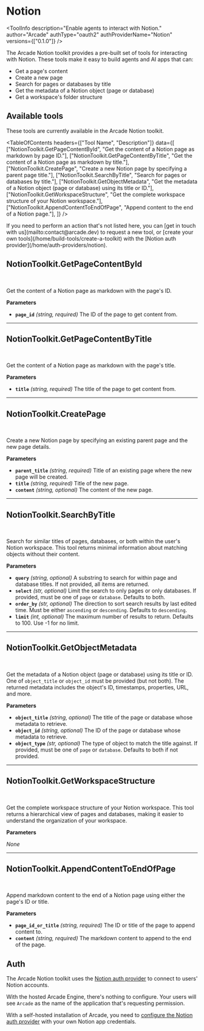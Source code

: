 # Notion


<ToolInfo
  description="Enable agents to interact with Notion."
  author="Arcade"
  authType="oauth2"
  authProviderName="Notion"
  versions={["0.1.0"]}
/>

<Badges repo="arcadeai/arcade-notion-toolkit" />

The Arcade Notion toolkit provides a pre-built set of tools for interacting with Notion. These tools make it easy to build agents and AI apps that can:

- Get a page's content
- Create a new page
- Search for pages or databases by title
- Get the metadata of a Notion object (page or database)
- Get a workspace's folder structure

## Available tools

These tools are currently available in the Arcade Notion toolkit.

<TableOfContents
  headers={["Tool Name", "Description"]}
  data={[
    ["NotionToolkit.GetPageContentById", "Get the content of a Notion page as markdown by page ID."],
    ["NotionToolkit.GetPageContentByTitle", "Get the content of a Notion page as markdown by title."],
    ["NotionToolkit.CreatePage", "Create a new Notion page by specifying a parent page title."],
    ["NotionToolkit.SearchByTitle", "Search for pages or databases by title."],
    ["NotionToolkit.GetObjectMetadata", "Get the metadata of a Notion object (page or database) using its title or ID."],
    ["NotionToolkit.GetWorkspaceStructure", "Get the complete workspace structure of your Notion workspace."],
    ["NotionToolkit.AppendContentToEndOfPage", "Append content to the end of a Notion page."],
  ]}
/>

<Tip>
  If you need to perform an action that's not listed here, you can [get in touch with us](mailto:contact@arcade.dev) to request a new tool, or [create your own tools](/home/build-tools/create-a-toolkit) with the [Notion auth provider](/home/auth-providers/notion).
</Tip>

## NotionToolkit.GetPageContentById

<br />
<TabbedCodeBlock
  tabs={[
    {
      label: "Call the tool with user authorization",
      content: {
        Python: [
          "/examples/integrations/toolkits/notion/get_page_content_by_id_example_call_tool.py",
        ],
        JavaScript: ["/examples/integrations/toolkits/notion/get_page_content_by_id_example_call_tool.js"],
      },
    }
  ]}
/>

Get the content of a Notion page as markdown with the page's ID.

**Parameters**

- **`page_id`** _(string, required)_ The ID of the page to get content from.

---

## NotionToolkit.GetPageContentByTitle

<br />
<TabbedCodeBlock
  tabs={[
    {
      label: "Call the tool with user authorization",
      content: {
        Python: [
          "/examples/integrations/toolkits/notion/get_page_content_by_title_example_call_tool.py",
        ],
        JavaScript: ["/examples/integrations/toolkits/notion/get_page_content_by_title_example_call_tool.js"],
      },
    }
  ]}
/>

Get the content of a Notion page as markdown with the page's title.

**Parameters**

- **`title`** _(string, required)_ The title of the page to get content from.

---

## NotionToolkit.CreatePage

<br />
<TabbedCodeBlock
  tabs={[
    {
      label: "Call the tool with user authorization",
      content: {
        Python: [
          "/examples/integrations/toolkits/notion/create_page_example_call_tool.py",
        ],
        JavaScript: ["/examples/integrations/toolkits/notion/create_page_example_call_tool.js"],
      },
    }
  ]}
/>

Create a new Notion page by specifying an existing parent page and the new page details.

**Parameters**

- **`parent_title`** _(string, required)_ Title of an existing page where the new page will be created.
- **`title`** _(string, required)_ Title of the new page.
- **`content`** _(string, optional)_ The content of the new page.

---

## NotionToolkit.SearchByTitle

<br />
<TabbedCodeBlock
  tabs={[
    {
      label: "Call the tool with user authorization",
      content: {
        Python: [
          "/examples/integrations/toolkits/notion/search_by_title_example_call_tool.py",
        ],
        JavaScript: [
          "/examples/integrations/toolkits/notion/search_by_title_example_call_tool.js",
        ],
      },
    }
  ]}
/>

Search for similar titles of pages, databases, or both within the user's Notion workspace. This tool returns minimal information about matching objects without their content.

**Parameters**

- **`query`** _(string, optional)_
  A substring to search for within page and database titles. If not provided, all items are returned.
- **`select`** _(str, optional)_
  Limit the search to only pages or only databases. If provided, must be one of `page` or `database`. Defaults to both.
- **`order_by`** _(str, optional)_
  The direction to sort search results by last edited time. Must be either `ascending` or `descending`. Defaults to `descending`.
- **`limit`** _(int, optional)_
  The maximum number of results to return. Defaults to 100. Use -1 for no limit.

---

## NotionToolkit.GetObjectMetadata

<br />
<TabbedCodeBlock
  tabs={[
    {
      label: "Call the tool with user authorization",
      content: {
        Python: [
          "/examples/integrations/toolkits/notion/get_object_metadata_example_call_tool.py",
        ],
        JavaScript: [
          "/examples/integrations/toolkits/notion/get_object_metadata_example_call_tool.js",
        ],
      },
    }
  ]}
/>

Get the metadata of a Notion object (page or database) using its title or ID. One of `object_title` or `object_id` must be provided (but not both). The returned metadata includes the object's ID, timestamps, properties, URL, and more.

**Parameters**

- **`object_title`** _(string, optional)_
  The title of the page or database whose metadata to retrieve.
- **`object_id`** _(string, optional)_
  The ID of the page or database whose metadata to retrieve.
- **`object_type`** _(str, optional)_
  The type of object to match the title against. If provided, must be one of `page` or `database`. Defaults to both if not provided.

---

## NotionToolkit.GetWorkspaceStructure

<br />
<TabbedCodeBlock
  tabs={[
    {
      label: "Call the tool with user authorization",
      content: {
        Python: [
          "/examples/integrations/toolkits/notion/get_workspace_structure_example_call_tool.py",
        ],
        JavaScript: [
          "/examples/integrations/toolkits/notion/get_workspace_structure_example_call_tool.js",
        ],
      },
    }
  ]}
/>

Get the complete workspace structure of your Notion workspace. This tool returns a hierarchical view of pages and databases, making it easier to understand the organization of your workspace.

**Parameters**

_None_

---

## NotionToolkit.AppendContentToEndOfPage

<br />
<TabbedCodeBlock
  tabs={[
    {
      label: "Call the tool with user authorization",
      content: {
        Python: [
          "/examples/integrations/toolkits/notion/append_content_to_end_of_page.py",
        ],
        JavaScript: ["/examples/integrations/toolkits/notion/append_content_to_end_of_page.js"],
      },
    }
  ]}
/>

Append markdown content to the end of a Notion page using either the page's ID or title.

**Parameters**

- **`page_id_or_title`** _(string, required)_ The ID or title of the page to append content to.
- **`content`** _(string, required)_ The markdown content to append to the end of the page.

## Auth

The Arcade Notion toolkit uses the [Notion auth provider](/home/auth-providers/notion) to connect to users' Notion accounts.

With the hosted Arcade Engine, there's nothing to configure. Your users will see `Arcade` as the name of the application that's requesting permission.

With a self-hosted installation of Arcade, you need to [configure the Notion auth provider](/home/auth-providers/notion#configuring-notion-auth) with your own Notion app credentials.

<ToolFooter pipPackageName="arcade_notion_toolkit" />
